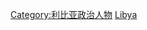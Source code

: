 {{Commonscat|Prime ministers of Libya}}

[[Category:利比亚政治人物|Category:利比亚政治人物]]
[[Category:非洲各国总理|Libya]]